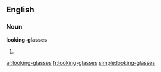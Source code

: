 ==English==

===Noun===
'''looking-glasses'''

# {{plural of|[[looking-glass]]}}

[[ar:looking-glasses]]
[[fr:looking-glasses]]
[[simple:looking-glasses]]